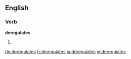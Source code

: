 ==English==

===Verb===
'''deregulates'''

# {{en-third-person singular of|deregulate}}

[[de:deregulates]]
[[fr:deregulates]]
[[ja:deregulates]]
[[vi:deregulates]]